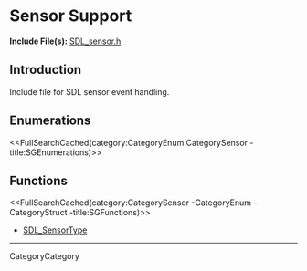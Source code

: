 
= Sensor Support =

'''Include File(s):''' [http://hg.libsdl.org/SDL/file/default/include/SDL_sensor.h SDL_sensor.h]


== Introduction ==

Include file for SDL sensor event handling.

<!-- #Remove this line and the ## below to use this markup if it becomes relevant to this category -->
== Enumerations ==
<<FullSearchCached(category:CategoryEnum CategorySensor -title:SGEnumerations)>>

<!-- #== Structures == -->
<!-- #<<FullSearchCached(category:CategoryStruct CategorySensor -title:SGStructures)>> -->

== Functions ==
<<FullSearchCached(category:CategorySensor -CategoryEnum -CategoryStruct -title:SGFunctions)>>

<!-- # You may refresh cache using "?action=refresh" in URL or "More Actions -> Delete Cache" in menu. -->

<!-- BEGIN CATEGORY LIST -->
* [[SDL_SensorType]]
<!-- END CATEGORY LIST -->
----
CategoryCategory
